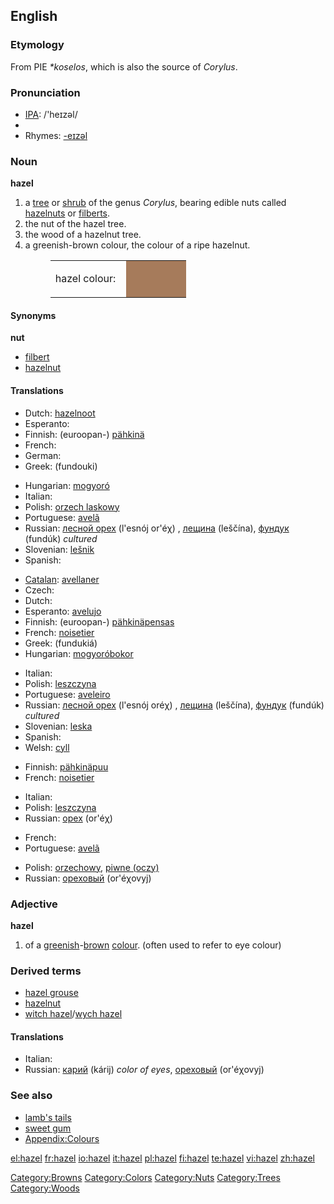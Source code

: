 {{see|Hazel}}
{{wikipedia}}
==English==

===Etymology===
From PIE ''*koselos'', which is also the source of ''Corylus''.

===Pronunciation===
*[[w:IPA|IPA]]: /'heɪzəl/
*{{audio|en-us-hazel.ogg|Audio (US)}}
*Rhymes: [[Rhymes:English:-eɪzəl|-eɪzəl]]

===Noun===
'''hazel'''

# a [[tree]] or [[shrub]] of the genus ''Corylus'', bearing edible nuts called [[hazelnut]]s or [[filbert]]s.
# the nut of the hazel tree.
# the wood of a hazelnut tree.
# a greenish-brown colour, the colour of a ripe hazelnut.
#:<table><tr><td>hazel colour: &nbsp;</td><td bgcolor="#A67B5B" width="80">&nbsp; </td></tr></table>

====Synonyms====
'''nut'''
*[[filbert]]
*[[hazelnut]]

====Translations====
{{trans-top|Nut}}
* Dutch: [[hazelnoot]]
* Esperanto: {{t-|eo|avelo|xs=Esperanto}}
* Finnish: (euroopan-) [[pähkinä]]
* French: {{t+|fr|noisette|f}}
* German: {{t-|de|Haselnuss|f}}
* Greek: {{t|el|φουντούκι|n|sc=Grek}} (fundouki)
{{trans-mid}}
* Hungarian: [[mogyoró]]
* Italian: {{t|it|nocciola|f}}
* Polish: [[orzech laskowy]] {{m}}
* Portuguese: [[avelã]] {{f}}
* Russian: [[лесной орех]] (l'esnój or'éχ) {{m}}, [[лещина]] (leščína), [[фундук]] (fundúk) {{m}} ''cultured''
* Slovenian: [[lešnik]] {{m}}
* Spanish: {{t+|es|avellana|f}}
{{trans-bottom}}

{{trans-top|Tree / shrub}}
* [[Catalan]]: [[avellaner]]
* Czech: {{t+|cs|líska|f}}
* Dutch: {{t-|nl|hazelaar|m}}
* Esperanto: [[avelujo]]
* Finnish: (euroopan-) [[pähkinä]][[pensas]]
* French: [[noisetier]] {{m}}
* Greek: {{t|el|φουντουκιά|f|sc=Grek}} (fundukiá)
* Hungarian: [[mogyoró]][[bokor]]
{{trans-mid}}
* Italian: {{t+|it|nocciolo|m}}
* Polish: [[leszczyna]] {{f}}
* Portuguese: [[aveleiro]] {{m}}
* Russian: [[лесной орех]] (l'esnój oréχ) {{m}}, [[лещина]] (leščína), [[фундук]] (fundúk) {{m}} ''cultured''
* Slovenian: [[leska]] {{f}}
* Spanish: {{t+|es|avellano|m}}
* Welsh: [[cyll]] {{f}}{{p}}
{{trans-bottom}}

{{trans-top|Wood}}
* Finnish: [[pähkinäpuu]]
* French: [[noisetier]] {{m}}
{{trans-mid}}
* Italian: {{t|it|legno di nocciolo|m}}
* Polish: [[leszczyna]] {{f}}
* Russian: [[орех]] (or'éχ) {{m}}
{{trans-bottom}}

{{trans-top|Colour}}
* French: {{t+|fr|noisette|f}}
* Portuguese: [[avelã]] {{f}}
{{trans-mid}}
* Polish: [[orzechowy]], [[piwne (oczy)]]
* Russian: [[ореховый]] (or'éχovyj) {{m}}
{{trans-bottom}}

===Adjective===
'''hazel'''

# of a [[greenish]]-[[brown]] [[colour]]. (often used to refer to eye colour)

===Derived terms===
*[[hazel grouse]]
*[[hazelnut]]
*[[witch hazel]]/[[wych hazel]]

====Translations====
{{rfc-level|Translations at L4+ not in L3 POS section}}
{{trans-top|colour}}
* Italian: {{t|it|nocciola}}
* Russian: [[карий]] (kárij) ''color of eyes'', [[ореховый]] (or'éχovyj)
{{trans-mid}}
{{trans-bottom}}

===See also===
*[[lamb's tails]]
*[[sweet gum]]
*[[Wiktionary_Appendix:Colours|Appendix:Colours]]

[[Category:Browns]]
[[Category:Colors]]
[[Category:Nuts]]
[[Category:Trees]]
[[Category:Woods]]

[[el:hazel]]
[[fr:hazel]]
[[io:hazel]]
[[it:hazel]]
[[pl:hazel]]
[[fi:hazel]]
[[te:hazel]]
[[vi:hazel]]
[[zh:hazel]]